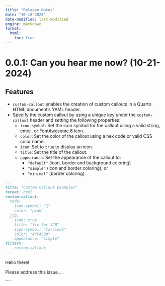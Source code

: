 ```yaml
---
title: "Release Notes"
date: "10-18-2024"
date-modified: last-modified
engine: markdown
format: 
  html:
    toc: true
---
```


# 0.0.1: Can you hear me now? (10-21-2024)

## Features

- `custom-callout` enables the creation of custom callouts in a Quarto HTML document's YAML header.
- Specify the custom callout by using a unique key under the `custom-callout` header and setting the following properties:
  - `icon-symbol`: Set the icon symbol for the callout using a valid string, emoji, or [FontAwesome 6](https://fontawesome.com/search?o=r&m=free) icon.
  - `color`: Set the color of the callout using a hex code or valid CSS color name.
  - `icon`: Set to `true` to display an icon.
  - `title`: Set the title of the callout.
  - `appearance`: Set the appearance of the callout to:
    - `"default"` (icon, border and background coloring)
    - `"simple"` (icon and border coloring), or
    - `"minimal"` (border coloring).

````md
---
title: "Custom Callout Examples"
format: html
custom-callout:    
  todo:
    icon-symbol: "📝"
    color: "pink"
  jjb:
    icon: true
    title: "fix for JJB"
    icon-symbol: "fa-clock"
    color: "#FFA500"
    appearance: "simple"
filters:
  - custom-callout
---
````

::: todo
Hello there!
:::

::: jjb
Please address this issue ...
:::
````